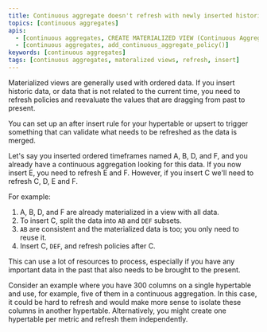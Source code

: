 ```yaml
---
title: Continuous aggregate doesn't refresh with newly inserted historical data
topics: [continuous aggregates]
apis:
  - [continuous aggregates, CREATE MATERIALIZED VIEW (Continuous Aggregate)]
  - [continuous aggregates, add_continuous_aggregate_policy()]
keywords: [continuous aggregates]
tags: [continuous aggregates, materalized views, refresh, insert]
---
```


<!---
* Keep this section in alphabetical order
* Use this format for writing troubleshooting sections:
 - Cause: What causes the problem?
 - Consequence: What does the user see when they hit this problem?
 - Fix/Workaround: What can the user do to fix or work around the problem? Provide a "Resolving" Procedure if required.
 - Result: When the user applies the fix, what is the result when the same action is applied?
* Copy this comment at the top of every troubleshooting page
-->

Materialized views are generally used with ordered data. If you insert historic
data, or data that is not related to the current time, you need to refresh
policies and reevaluate the values that are dragging from past to present.

You can set up an after insert rule for your hypertable or upsert to trigger
something that can validate what needs to be refreshed as the data is merged.

Let's say you inserted ordered timeframes named A, B, D, and F, and you already
have a continuous aggregation looking for this data. If you now insert E, you
need to refresh E and F.  However, if you insert C we'll need to refresh C, D, E
and F.

For example:
1.  A, B, D, and F are already materialized in a view with all data.
1.  To insert C, split the data into `AB` and `DEF` subsets.
1.  `AB` are consistent and the materialized data is too; you only need to
    reuse it.
1.  Insert C, `DEF`, and refresh policies after C.

This can use a lot of resources to process, especially if you have any important
data in the past that also needs to be brought to the present.

Consider an example where you have 300 columns on a single hypertable and use,
for example, five of them in a continuous aggregation.  In this case, it could
be hard to refresh and would make more sense to isolate these columns in another
hypertable. Alternatively, you might create one hypertable per metric and
refresh them independently.
